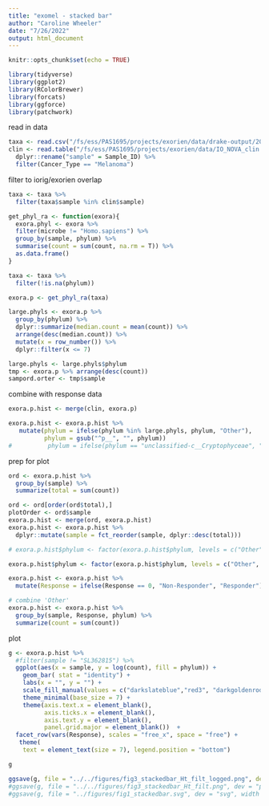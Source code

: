 ```yaml
---
title: "exomel - stacked bar"
author: "Caroline Wheeler"
date: "7/26/2022"
output: html_document
---
```


```r
knitr::opts_chunk$set(echo = TRUE)

library(tidyverse)
library(ggplot2)
library(RColorBrewer)
library(forcats)
library(ggforce)
library(patchwork)
```

read in data 
```r
taxa <- read.csv("/fs/ess/PAS1695/projects/exorien/data/drake-output/2022-03-16/2022-03-16_counts-with-taxonomy-humanRNA-filter.csv")
clin <- read.table("/fs/ess/PAS1695/projects/exorien/data/IO_NOVA_clin.txt", header = TRUE) %>%
  dplyr::rename("sample" = Sample_ID) %>%
  filter(Cancer_Type == "Melanoma")
```

filter to iorig/exorien overlap
```r
taxa <- taxa %>%
  filter(taxa$sample %in% clin$sample)
```

```r
get_phyl_ra <- function(exora){
  exora.phyl <- exora %>%
  filter(microbe != "Homo.sapiens") %>%
  group_by(sample, phylum) %>%
  summarise(count = sum(count, na.rm = T)) %>%
  as.data.frame()
}
```

```r
taxa <- taxa %>%
  filter(!is.na(phylum))

exora.p <- get_phyl_ra(taxa)

large.phyls <- exora.p %>% 
  group_by(phylum) %>%
  dplyr::summarize(median.count = mean(count)) %>%
  arrange(desc(median.count)) %>%
  mutate(x = row_number()) %>%
  dplyr::filter(x <= 7)

large.phyls <- large.phyls$phylum
tmp <- exora.p %>% arrange(desc(count))
sampord.orter <- tmp$sample
```

combine with response data
```r
exora.p.hist <- merge(clin, exora.p)
```

```r
exora.p.hist <- exora.p.hist %>%
   mutate(phylum = ifelse(phylum %in% large.phyls, phylum, "Other"),
          phylum = gsub("^p__", "", phylum))
#          phylum = ifelse(phylum == "unclassified-c__Cryptophyceae", "Cryptophyceae", phylum))
```

prep for plot
```r
ord <- exora.p.hist %>%
  group_by(sample) %>%
  summarize(total = sum(count))

ord <- ord[order(ord$total),]
plotOrder <- ord$sample
exora.p.hist <- merge(ord, exora.p.hist)
exora.p.hist <- exora.p.hist %>%
  dplyr::mutate(sample = fct_reorder(sample, dplyr::desc(total)))

# exora.p.hist$phylum <- factor(exora.p.hist$phylum, levels = c("Other", "Actinobacteria", "Bacteroidetes", "Basidiomycota", "Firmicutes","Cryptophyceae", "Proteobacteria", "Uroviricota"))

exora.p.hist$phylum <- factor(exora.p.hist$phylum, levels = c("Other", "Actinobacteria", "Ascomycota", "Bacteroidetes", "Firmicutes", "Fusobacteria", "Proteobacteria", "Uroviricota"))

exora.p.hist <- exora.p.hist %>%
  mutate(Response = ifelse(Response == 0, "Non-Responder", "Responder"))

# combine 'Other'
exora.p.hist <- exora.p.hist %>%
  group_by(sample, Response, phylum) %>%
  summarize(count = sum(count))
```

plot
```r
g <- exora.p.hist %>% 
  #filter(sample != "SL362815") %>%
  ggplot(aes(x = sample, y = log(count), fill = phylum)) +
    geom_bar( stat = "identity") +
    labs(x = "", y = "") +
    scale_fill_manual(values = c("darkslateblue","red3", "darkgoldenrod2", "darkgreen", "salmon2", "plum", "cornflowerblue", "deeppink4"), name = "Taxa") +
    theme_minimal(base_size = 7) +
    theme(axis.text.x = element_blank(), 
          axis.ticks.x = element_blank(),
          axis.text.y = element_blank(),
          panel.grid.major = element_blank())  +
  facet_row(vars(Response), scales = "free_x", space = "free") +
   theme(
    text = element_text(size = 7), legend.position = "bottom") 

g

ggsave(g, file = "../../figures/fig3_stackedbar_Ht_filt_logged.png", dev = "png", width = 4.5, height = 4)
#ggsave(g, file = "../../figures/fig3_stackedbar_Ht_filt.png", dev = "png", width = 4.5, height = 4)
#ggsave(g, file = "../figures/fig1_stackedbar.svg", dev = "svg", width = 7, height = 6)
```

